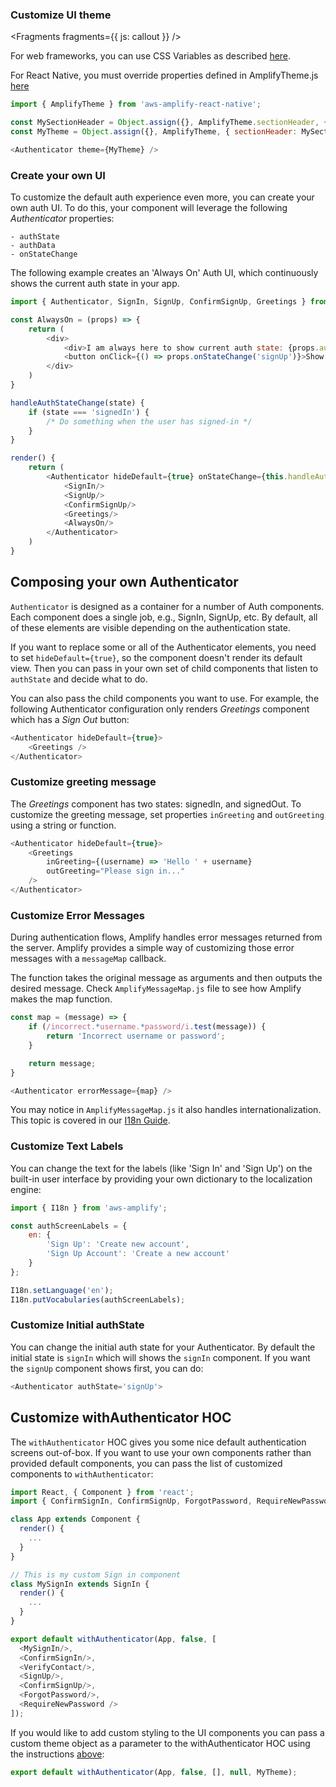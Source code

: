 
### Customize UI theme

<Fragments fragments={{ js: callout }} />

For web frameworks, you can use CSS Variables as described [here](/ui/customization/theming).

For React Native, you must override properties defined in AmplifyTheme.js [here](https://github.com/aws-amplify/amplify-js/blob/main/packages/aws-amplify-react-native/src/AmplifyTheme.ts)

```javascript
import { AmplifyTheme } from 'aws-amplify-react-native';

const MySectionHeader = Object.assign({}, AmplifyTheme.sectionHeader, { background: 'orange' });
const MyTheme = Object.assign({}, AmplifyTheme, { sectionHeader: MySectionHeader });

<Authenticator theme={MyTheme} />
```

### Create your own UI

To customize the default auth experience even more, you can create your own auth UI. To do this, your component will leverage the following *Authenticator* properties:

```
- authState
- authData
- onStateChange
```

The following example creates an 'Always On' Auth UI, which continuously shows the current auth state in your app.

```javascript
import { Authenticator, SignIn, SignUp, ConfirmSignUp, Greetings } from 'aws-amplify-react';

const AlwaysOn = (props) => {
    return (
        <div>
            <div>I am always here to show current auth state: {props.authState}</div>
            <button onClick={() => props.onStateChange('signUp')}>Show Sign Up</button>
        </div>
    )
}

handleAuthStateChange(state) {
    if (state === 'signedIn') {
        /* Do something when the user has signed-in */
    }
}

render() {
    return (
        <Authenticator hideDefault={true} onStateChange={this.handleAuthStateChange}>
            <SignIn/>
            <SignUp/>
            <ConfirmSignUp/>
            <Greetings/>
            <AlwaysOn/>
        </Authenticator>
    )
}
```

## Composing your own Authenticator

`Authenticator` is designed as a container for a number of Auth components. Each component does a single job, e.g., SignIn, SignUp, etc. By default, all of these elements are visible depending on the authentication state. 

If you want to replace some or all of the Authenticator elements, you need to set `hideDefault={true}`, so the component doesn't render its default view. Then you can pass in your own set of child components that listen to `authState` and decide what to do. 

You can also pass the child components you want to use. For example, the following Authenticator configuration only renders *Greetings* component which has a *Sign Out* button:

```javascript
<Authenticator hideDefault={true}>
    <Greetings />
</Authenticator>
```

### Customize greeting message

The *Greetings* component has two states: signedIn, and signedOut. To customize the greeting message, set properties `inGreeting` and `outGreeting` using a string or function.

```javascript
<Authenticator hideDefault={true}>
    <Greetings
        inGreeting={(username) => 'Hello ' + username}
        outGreeting="Please sign in..."
    />
</Authenticator>
```
### Customize Error Messages

During authentication flows, Amplify handles error messages returned from the server. Amplify provides a simple way of customizing those error messages with a `messageMap` callback.

The function takes the original message as arguments and then outputs the desired message. Check `AmplifyMessageMap.js` file to see how Amplify makes the map function.

```javascript
const map = (message) => {
    if (/incorrect.*username.*password/i.test(message)) {
        return 'Incorrect username or password';
    }

    return message;
}

<Authenticator errorMessage={map} />
```

You may notice in `AmplifyMessageMap.js` it also handles internationalization. This topic is covered in our [I18n Guide](/lib/utilities/i18n).

### Customize Text Labels

You can change the text for the labels (like 'Sign In' and 'Sign Up') on the built-in user interface by providing your own dictionary to the localization engine:

```javascript
import { I18n } from 'aws-amplify';

const authScreenLabels = {
    en: {
        'Sign Up': 'Create new account',
        'Sign Up Account': 'Create a new account'
    }
};

I18n.setLanguage('en');
I18n.putVocabularies(authScreenLabels);
```

### Customize Initial authState

You can change the initial auth state for your Authenticator. By default the initial state is `signIn` which will shows the `signIn` component.
If you want the `signUp` component shows first, you can do:
```javascript
<Authenticator authState='signUp'>
```

## Customize withAuthenticator HOC

The `withAuthenticator` HOC gives you some nice default authentication screens out-of-box. If you want to use your own components rather than provided default components, you can pass the list of customized components to `withAuthenticator`:

```javascript
import React, { Component } from 'react';
import { ConfirmSignIn, ConfirmSignUp, ForgotPassword, RequireNewPassword, SignIn, SignUp, VerifyContact, withAuthenticator } from 'aws-amplify-react';

class App extends Component {
  render() {
    ...
  }
}

// This is my custom Sign in component
class MySignIn extends SignIn {
  render() {
    ...
  }
}

export default withAuthenticator(App, false, [
  <MySignIn/>,
  <ConfirmSignIn/>,
  <VerifyContact/>,
  <SignUp/>,
  <ConfirmSignUp/>,
  <ForgotPassword/>,
  <RequireNewPassword />
]);
```

If you would like to add custom styling to the UI components you can pass a custom theme object as a parameter to the withAuthenticator HOC using the instructions [above](#customize-ui-theme):

```javascript
export default withAuthenticator(App, false, [], null, MyTheme);
```
